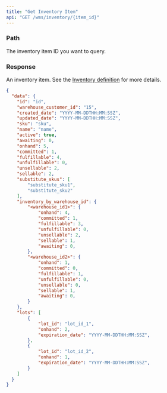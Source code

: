 ```yaml
---
title: "Get Inventory Item"
api: "GET /wms/inventory/{item_id}"
---
```


<Snippet file="headers.mdx" />

### Path

<ParamField path="item_id" type="string" required>
  The inventory item ID you want to query.
</ParamField>

### Response

<ResponseField name="data" type="object">

An inventory item. See the [Inventory definition](/wms-api/inventory/info) for more details.

<Snippet file="inventory.mdx" />

</ResponseField>

<ResponseExample>

```json Response
{
  "data": {
    "id": "id",
    "warehouse_customer_id": "15",
    "created_date": "YYYY-MM-DDTHH:MM:SSZ",
    "updated_date": "YYYY-MM-DDTHH:MM:SSZ",
    "sku": "sku",
    "name": "name",
    "active": true,
    "awaiting": 0,
    "onhand": 5,
    "committed": 1,
    "fulfillable": 4,
    "unfulfillable": 0,
    "unsellable": 2,
    "sellable": 2,
    "substitute_skus": [
        "substitute_sku1",
        "substitute_sku2"
    ],
    "inventory_by_warehouse_id": {
        "<warehouse_id1>": {
            "onhand": 4,
            "committed": 1,
            "fulfillable": 3,
            "unfulfillable": 0,
            "unsellable": 2,
            "sellable": 1,
            "awaiting": 0,
        },
        "<warehouse_id2>": {
            "onhand": 1,
            "committed": 0,
            "fulfillable": 1,
            "unfulfillable": 0,
            "unsellable": 0,
            "sellable": 1,
            "awaiting": 0,
        }
    },
    "lots": [
        {
            "lot_id": "lot_id_1",
            "onhand": 2,
            "expiration_date": "YYYY-MM-DDTHH:MM:SSZ",
        },
        {
            "lot_id": "lot_id_2",
            "onhand": 1,
            "expiration_date": "YYYY-MM-DDTHH:MM:SSZ",
        }
    ]
  }
}
```

</ResponseExample>
